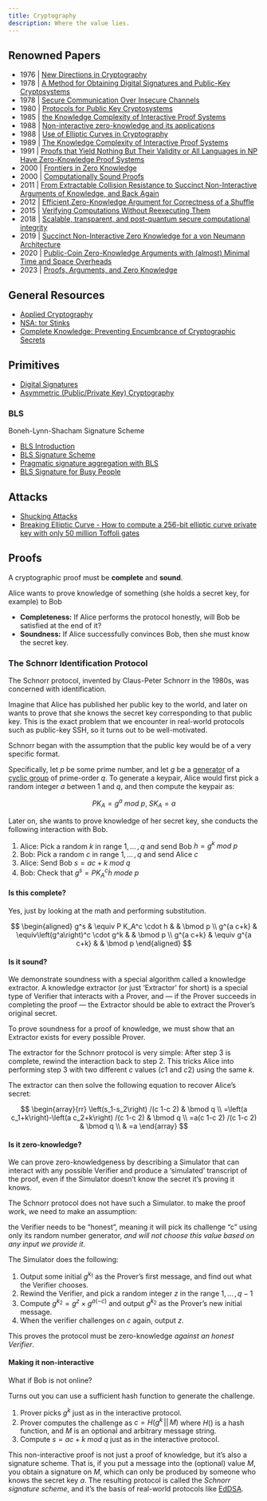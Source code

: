 ```yaml
---
title: Cryptography
description: Where the value lies.
---
```


## Renowned Papers

- 1976 | [New Directions in Cryptography](https://t.co/xqjkEf7TEV)
- 1978 | [A Method for Obtaining Digital Signatures and Public-Key Cryptosystems](https://citeseerx.ist.psu.edu/viewdoc/download;jsessionid=856E21BC2F75800D37FD611032C30B9C?doi=10.1.1.40.5588&rep=rep1&type=pdf)
- 1978 | [Secure Communication Over Insecure Channels](https://www.researchgate.net/publication/220424692_Secure_Communication_Over_Insecure_Channels)
- 1980 | [Protocols for Public Key Cryptosystems](https://ieeexplore.ieee.org/document/6233691)
- 1985 | [the Knowledge Complexity of Interactive Proof Systems](https://citeseerx.ist.psu.edu/viewdoc/download?doi=10.1.1.419.8132&rep=rep1&type=pdf)
- 1988 | [Non-interactive zero-knowledge and its applications](https://dl.acm.org/doi/10.1145/62212.62222)
- 1988 | [Use of Elliptic Curves in Cryptography](https://link.springer.com/content/pdf/10.1007/3-540-39799-X_31.pdf)
- 1989 | [The Knowledge Complexity of Interactive Proof Systems](https://people.csail.mit.edu/silvio/Selected%20Scientific%20Papers/Proof%20Systems/The_Knowledge_Complexity_Of_Interactive_Proof_Systems.pdf)
- 1991 | [Proofs that Yield Nothing But Their Validity or All Languages in NP Have Zero-Knowledge Proof Systems](http://people.csail.mit.edu/silvio/Selected%20Scientific%20Papers/Zero%20Knowledge/Proofs_That_Yield_Nothing_But_Their_Validity_or_All_Languages_in_NP_Have_Zero-Knowledge_Proof_Systems.pdf)
- 2000 | [Frontiers in Zero Knowledge](https://dspace.mit.edu/handle/1721.1/86616)
- 2000 | [Computationally Sound Proofs](https://people.csail.mit.edu/silvio/Selected%20Scientific%20Papers/Proof%20Systems/Computationally_Sound_Proofs.pdf)
- 2011 | [From Extractable Collision Resistance to Succinct Non-Interactive Arguments of Knowledge, and Back Again](https://eprint.iacr.org/2011/443.pdf)
- 2012 | [Efficient Zero-Knowledge Argument for Correctness of a Shuffle](http://www0.cs.ucl.ac.uk/staff/J.Groth/MinimalShuffle.pdf)
- 2015 | [Verifying Computations Without Reexecuting Them](https://cacm.acm.org/magazines/2015/2/182636-verifying-computations-without-reexecuting-them/fulltext)
- 2018 | [Scalable, transparent, and post-quantum secure computational integrity](https://eprint.iacr.org/2018/046.pdf)
- 2019 | [Succinct Non-Interactive Zero Knowledge for a von Neumann Architecture](https://eprint.iacr.org/2013/879.pdf)
- 2020 | [Public-Coin Zero-Knowledge Arguments with (almost) Minimal Time and Space Overheads](https://www.iacr.org/cryptodb/data/paper.php?pubkey=30645)
- 2023 | [Proofs, Arguments, and Zero Knowledge](https://people.cs.georgetown.edu/jthaler/ProofsArgsAndZK.pdf)

## General Resources

- [Applied Cryptography](https://crypto.stanford.edu/~dabo/cryptobook/BonehShoup_0_4.pdf)
- [NSA: tor Stinks](https://cryptome.org/2013/10/nsa-tor-stinks.pdf)
- [Complete Knowledge: Preventing Encumbrance of Cryptographic Secrets](https://www.arijuels.com/wp-content/uploads/2023/01/Complete_Knowledge.pdf)

## Primitives

- [Digital Signatures](https://en.wikipedia.org/wiki/Digital_signature)
- [Asymmetric (Public/Private Key) Cryptography](https://en.wikipedia.org/wiki/Public-key_cryptography)

### BLS

Boneh-Lynn-Shacham Signature Scheme

- [BLS Introduction](https://eth2book.info/altair/part2/building_blocks/signatures)
- [BLS Signature Scheme](https://tools.ietf.org/id/draft-boneh-bls-signature-00.txt)
- [Pragmatic signature aggregation with BLS](https://ethresear.ch/t/pragmatic-signature-aggregation-with-bls/2105?u=benjaminion)
- [BLS Signature for Busy People](https://gist.github.com/paulmillr/18b802ad219b1aee34d773d08ec26ca2)

## Attacks

- [Shucking Attacks](https://superuser.com/questions/1561434/how-do-i-crack-a-double-encrypted-hash/1561612#1561612)
- [Breaking Elliptic Curve - How to compute a 256-bit elliptic curve private key with only 50 million Toffoli gates](https://arxiv.org/abs/2306.08585)

## Proofs

A cryptographic proof must be **complete** and **sound**.

Alice wants to prove knowledge of something (she holds a secret key, for example) to Bob

- **Completeness:** If Alice performs the protocol honestly, will Bob be satisfied at the end of it?
- **Soundness:** If Alice successfully convinces Bob, then she must know the secret key.

### The Schnorr Identification Protocol

The Schnorr protocol, invented by Claus-Peter Schnorr in the 1980s, was concerned with identification.

Imagine that Alice has published her public key to the world, and later on wants to prove that she knows the secret key corresponding to that public key. This is the exact problem that we encounter in real-world protocols such as public-key SSH, so it turns out to be well-motivated.

Schnorr began with the assumption that the public key would be of a very specific format. 

Specifically, let $p$ be some prime number, and let $g$ be a [generator](https://en.wikipedia.org/wiki/Generating_set_of_a_group) of a [cyclic group](https://en.wikipedia.org/wiki/Cyclic_group) of prime-order $q$. To generate a keypair, Alice would first pick a random integer $a$ between 1 and $q$, and then compute the keypair as:

$$PK_A = g^a \: mod \: p, \; SK_A = a$$

Later on, she wants to prove knowledge of her secret key, she conducts the following interaction with Bob.

1. Alice:  Pick a random $k$ in range $1, \, ... \, , \, q$ and send Bob $h = g^k \: mod \: p$
2. Bob: Pick a random $c$ in range $1, \, ... \, , \, q$ and send Alice $c$
3. Alice: Send Bob $s = ac + k \: mod \: q$
4. Bob: Check that $g^s = PK^c_A \dot h \: mode \: p$

#### **Is this complete?**

Yes, just by looking at the math and performing substitution.

$$
\begin{aligned}
g^s & \equiv P K_A^c \cdot h & & \bmod p \\
g^{a c+k} & \equiv\left(g^a\right)^c \cdot g^k & & \bmod p \\
g^{a c+k} & \equiv g^{a c+k} & & \bmod p
\end{aligned}
$$


#### **Is it sound?**

We demonstrate soundness with a special algorithm called a knowledge extractor. A knowledge extractor (or just ‘Extractor’ for short) is a special type of Verifier that interacts with a Prover, and — if the Prover succeeds in completing the proof — the Extractor should be able to extract the Prover’s original secret.

To prove soundness for a proof of knowledge, we must show that an Extractor exists for every possible Prover.

The extractor for the Schnorr protocol is very simple: After step 3 is complete, rewind the interaction back to step 2. This tricks Alice into performing step 3 with two different $c$ values ($c1$ and $c2$) using the same $k$. 

The extractor can then solve the following equation to recover Alice's secret:

$$
\begin{array}{rr}
\left(s_1-s_2\right) /(c 1-c 2) & \bmod q \\
=\left(a c_1+k\right)-\left(a c_2+k\right) /(c 1-c 2) & \bmod q \\
=a(c 1-c 2) /(c 1-c 2) & \bmod q \\
& =a
\end{array}
$$

#### **Is it zero-knowledge?**

We can prove zero-knowledgeness by describing a Simulator that can interact with any possible Verifier and produce a 'simulated' transcript of the proof, even if the Simulator doesn't know the secret it's proving it knows.

The Schnorr protocol does not have such a Simulator. to make the proof work, we need to make an assumption: 

the Verifier needs to be "honest", meaning it will pick its challenge "c" using only its random number generator, *and will not choose this value based on any input we provide it*.

The Simulator does the following:

1. Output some initial $g^{k_1}$ as the Prover's first message, and find out what the Verifier chooses.
2. Rewind the Verifier, and pick a random integer $z$ in the range $1, \, ... \, , \, q - 1$
3. Compute $g^{k_2} = g^z \times g^{a(-c)}$ and output $g^{k_2}$ as the Prover's new initial message.
4. When the verifier challenges on $c$ again, output $z$.

This proves the protocol must be zero-knowledge *against an honest Verifier*.

#### **Making it non-interactive**

What if Bob is not online?

Turns out you can use a sufficient hash function to generate the challenge.

1. Prover picks $g^k$ just as in the interactive protocol.
2. Prover computes the challenge as $c = H(g^k \, || \, M)$ where $H()$ is a hash function, and $M$ is an optional and arbitrary message string.
3. Compute $s = ac + k \: mod \: q$ just as in the interactive protocol.

This non-interactive proof is not just a proof of knowledge, but it's also a signature scheme. That is, if you put a message into the (optional) value $M$, you obtain a signature on $M$, which can only be produced by someone who knows the secret key $a$. The resulting protocol is called the *Schnorr signature scheme*, and it’s the basis of real-world protocols like [EdDSA](https://en.wikipedia.org/wiki/EdDSA).




